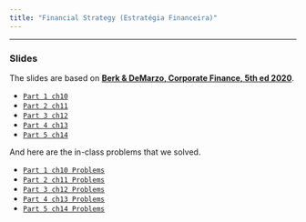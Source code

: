 ```yaml
---
title: "Financial Strategy (Estratégia Financeira)"
---
```


___

###  Slides

The slides are based on [**Berk & DeMarzo, Corporate Finance, 5th ed 2020**](https://www.amazon.com.br/Corporate-Finance-Global-Jonathan-Berk/dp/1292304154).


-   [`Part 1 ch10`](https://hcm.quarto.pub/ef_2023w_part_1/)
-   [`Part 2 ch11`](https://hcm.quarto.pub/ef_2023w_part_2/)
-   [`Part 3 ch12`](https://hcm.quarto.pub/ef_2023w_part_3/)
-   [`Part 4 ch13`](https://hcm.quarto.pub/ef_2023w_part_4/)
-   [`Part 5 ch14`](https://hcm.quarto.pub/ef_2023w_part_5/)

And here are the in-class problems that we solved.

-   [`Part 1 ch10 Problems`](https://hcm.quarto.pub/ef_2023w_part_1_problems/)
-   [`Part 2 ch11 Problems`](https://hcm.quarto.pub/ef_2023w_part_2_problems/)
-   [`Part 3 ch12 Problems`](https://hcm.quarto.pub/ef_2023w_part_3_problems/)
-   [`Part 4 ch13 Problems`](https://hcm.quarto.pub/ef_2023w_part_4_problems/)
-   [`Part 5 ch14 Problems`](https://hcm.quarto.pub/ef_2023w_part_5_problems/)


